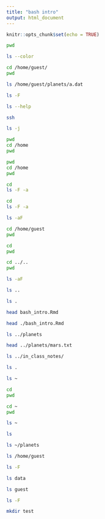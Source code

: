 ```yaml
---
title: "bash intro"
output: html_document
---
```


```r
knitr::opts_chunk$set(echo = TRUE)
```


```bash
pwd
```

```bash
ls --color
```

```bash
cd /home/guest/
pwd
```

```bash
ls /home/guest/planets/a.dat
```

```bash
ls -F
```
```bash
ls --help
```

```bash
ssh
```



```bash
ls -j
```

```bash
pwd
cd /home
pwd
```

```bash
pwd
cd /home
pwd
```

```bash
cd
ls -F -a
```

```bash
cd
ls -F -a
```
```bash
ls -aF
```
```bash
cd /home/guest
pwd
```

```bash
cd 
pwd
```


```bash
cd ../..
pwd
```

```bash
ls -aF
```

```bash
ls ..
```

```bash
ls .
```

```bash
head bash_intro.Rmd
```
```bash
head ./bash_intro.Rmd
```
```bash
ls ../planets
```
```bash
head ../planets/mars.txt
```

```bash
ls ../in_class_notes/
```

```bash
ls .
```

```bash
ls ~
```
```bash
cd 
pwd
```

```bash
cd ~
pwd
```


```bash
ls ~
```

```bash
ls
```
```bash
ls ~/planets
```

```bash
ls /home/guest
```

```bash
ls -F
```
```bash
ls data
```
```bash
ls guest
```

```bash
ls -F
```
```bash
mkdir test
```

